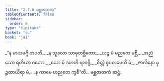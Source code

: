 ```yaml
---
title: "2.7.6 မစ္ဆဇာတက"
tableOfContents: false
sidebar:
  order: 6
type: "tipitaka"
basket: "su"
book: "ja1"
---
```



<DynamicBreadcrumb />

<Division number="131" book="ja1" e="ch" v="22" p="58">

<Paragraph number="553" type="verses" book="ja1">
_“န မာယမဂ္ဂိ တပတိ,_  
_န သူလော သာဓုတစ္ဆိတော;_  
_ယဉ္စ မံ မညတေ မစ္ဆီ,_  
_အညံ သော ရတိယာ ဂတော._  

</Paragraph>

</Division>
<Division number="132" book="ja1" e="ch" v="22" p="58">

<Paragraph number="554" type="verses" book="ja1">
_သော မံ ဒဟတိ ရာဂဂ္ဂိ,_  
_စိတ္တံ စူပတပေတိ မံ;_  
_ဇာလိနော မုဉ္စထာယိရာ မံ,_  
_န ကာမေ ဟညတေ ကွစီ”တိ._  


</Paragraph>
</Division>

<Paragraph number="555" type="center" book="ja1">
မစ္ဆဇာတကံ ဆဋ္ဌံ.
</Paragraph>